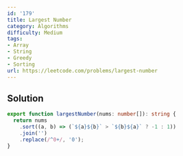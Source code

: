 ```yaml
---
id: '179'
title: Largest Number
category: Algorithms
difficulty: Medium
tags:
- Array
- String
- Greedy
- Sorting
url: https://leetcode.com/problems/largest-number
---
```


## Solution

```typescript filename="solution.ts" copy
export function largestNumber(nums: number[]): string {
  return nums
    .sort((a, b) => (`${a}${b}` > `${b}${a}` ? -1 : 1))
    .join('')
    .replace(/^0+/, '0');
}
```

